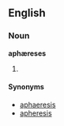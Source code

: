 ==English==

===Noun===
'''aphæreses''' {{p}}

# {{plural of|[[aphæresis#English|aphæresis]]}}

====Synonyms====
* [[aphaeresis]]
* [[apheresis]]